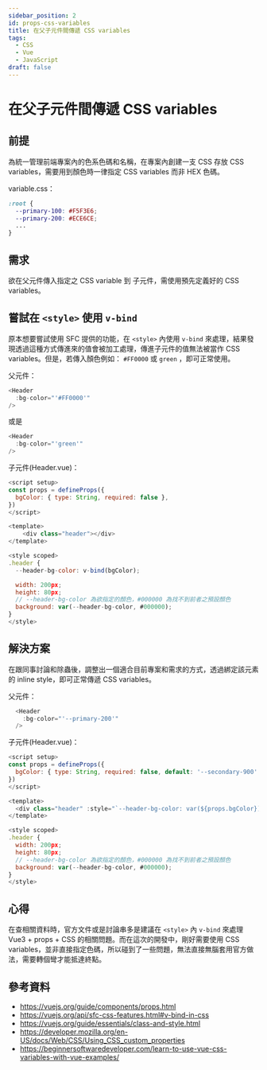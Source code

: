 ```yaml
---
sidebar_position: 2
id: props-css-variables
title: 在父子元件間傳遞 CSS variables
tags:
  - CSS
  - Vue
  - JavaScript
draft: false
---
```


# 在父子元件間傳遞 CSS variables

## 前提

為統一管理前端專案內的色系色碼和名稱，在專案內創建一支 CSS 存放 CSS variables，需要用到顏色時一律指定 CSS variables 而非 HEX 色碼。

variable.css：

```css
:root {
  --primary-100: #F5F3E6;
  --primary-200: #ECE6CE;
  ...
}
```

## 需求

欲在父元件傳入指定之 CSS variable 到 子元件，需使用預先定義好的 CSS variables。


## 嘗試在 `<style>` 使用 `v-bind`

原本想要嘗試使用 SFC 提供的功能，在 `<style>` 內使用 `v-bind` 來處理，結果發現透過這種方式傳進來的值會被加工處理，傳進子元件的值無法被當作 CSS variables。但是，若傳入顏色例如： `#FF0000` 或 `green` ，即可正常使用。

父元件：

```js
<Header
  :bg-color="'#FF0000'"
/>
```

或是

```js
<Header
  :bg-color="'green'"
/>
```

子元件(Header.vue)：

```js
<script setup>
const props = defineProps({
  bgColor: { type: String, required: false },
})
</script>

<template>
    <div class="header"></div>
</template>

<style scoped>
.header {
  --header-bg-color: v-bind(bgColor);

  width: 200px;
  height: 80px;
  // --header-bg-color 為欲指定的顏色，#000000 為找不到前者之預設顏色
  background: var(--header-bg-color, #000000);
}
</style>
```

## 解決方案

在跟同事討論和除蟲後，調整出一個適合目前專案和需求的方式，透過綁定該元素的 inline style，即可正常傳遞 CSS variables。

父元件：

```js
  <Header
    :bg-color="'--primary-200'"
  />
```

子元件(Header.vue)：

```js
<script setup>
const props = defineProps({
  bgColor: { type: String, required: false, default: '--secondary-900' },
})
</script>

<template>
  <div class="header" :style="`--header-bg-color: var(${props.bgColor})`"></div>
</template>

<style scoped>
.header {
  width: 200px;
  height: 80px;
  // --header-bg-color 為欲指定的顏色，#000000 為找不到前者之預設顏色
  background: var(--header-bg-color, #000000);
}
</style>
```

## 心得

在查相關資料時，官方文件或是討論串多是建議在 `<style>` 內 `v-bind` 來處理 Vue3 + props + CSS 的相關問題。而在這次的開發中，剛好需要使用 CSS variables，並非直接指定色碼，所以碰到了一些問題，無法直接無腦套用官方做法，需要轉個彎才能抵達終點。


## 參考資料

- https://vuejs.org/guide/components/props.html 
- https://vuejs.org/api/sfc-css-features.html#v-bind-in-css
- https://vuejs.org/guide/essentials/class-and-style.html
- https://developer.mozilla.org/en-US/docs/Web/CSS/Using_CSS_custom_properties
- https://beginnersoftwaredeveloper.com/learn-to-use-vue-css-variables-with-vue-examples/